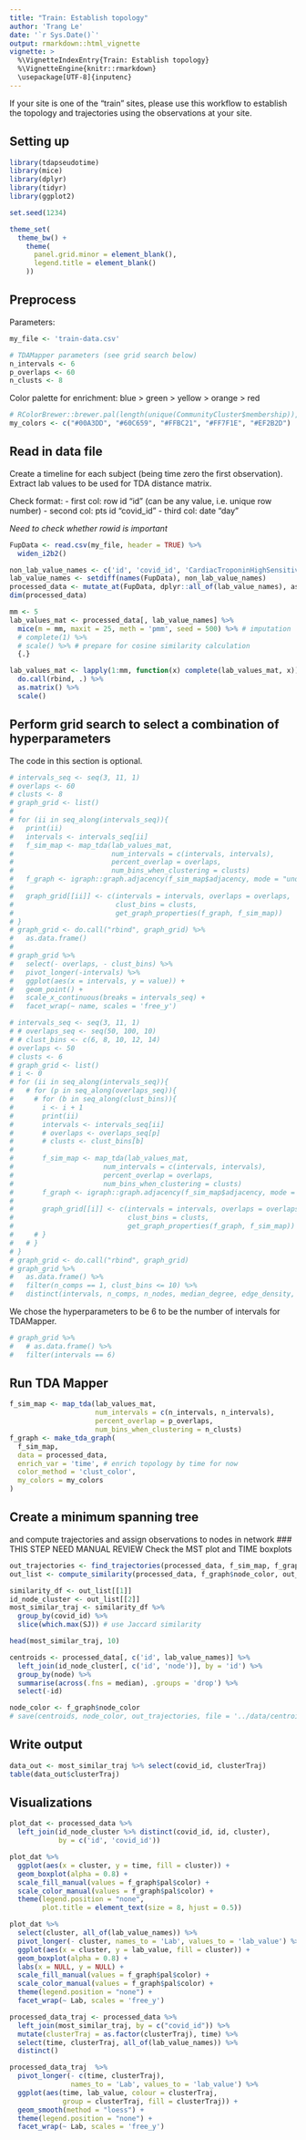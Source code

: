 ```yaml
---
title: "Train: Establish topology"
author: 'Trang Le'
date: '`r Sys.Date()`'
output: rmarkdown::html_vignette
vignette: >
  %\VignetteIndexEntry{Train: Establish topology}
  %\VignetteEngine{knitr::rmarkdown}
  \usepackage[UTF-8]{inputenc}
---
```


If your site is one of the "train" sites, please use this workflow to establish the topology and trajectories using the observations at your site.

## Setting up

```r
library(tdapseudotime)
library(mice)
library(dplyr)
library(tidyr)
library(ggplot2)

set.seed(1234)
```

```r
theme_set(
  theme_bw() + 
    theme(
      panel.grid.minor = element_blank(),
      legend.title = element_blank()
    ))
```

## Preprocess

Parameters:
```r
my_file <- 'train-data.csv'

# TDAMapper parameters (see grid search below)
n_intervals <- 6
p_overlaps <- 60
n_clusts <- 8
```

Color palette for enrichment: blue > green > yellow > orange > red
```r
# RColorBrewer::brewer.pal(length(unique(CommunityCluster$membership)), "Set1")
my_colors <- c("#00A3DD", "#60C659", "#FFBC21", "#FF7F1E", "#EF2B2D")
```

## Read in data file
Create a timeline for each subject (being time zero the first observation).
Extract lab values to be used for TDA distance matrix.

Check format:
- first col: row id "id" (can be any value, i.e. unique row number)
- second col: pts id "covid_id"
- third col: date "day"

*Need to check whether rowid is important*

```r
FupData <- read.csv(my_file, header = TRUE) %>% 
  widen_i2b2()

non_lab_value_names <- c('id', 'covid_id', 'CardiacTroponinHighSensitivity')
lab_value_names <- setdiff(names(FupData), non_lab_value_names)
processed_data <- mutate_at(FupData, dplyr::all_of(lab_value_names), as.numeric)
dim(processed_data)
```

```r
mm <- 5
lab_values_mat <- processed_data[, lab_value_names] %>% 
  mice(m = mm, maxit = 25, meth = 'pmm', seed = 500) %>% # imputation
  # complete(1) %>%
  # scale() %>% # prepare for cosine similarity calculation
  {.}

lab_values_mat <- lapply(1:mm, function(x) complete(lab_values_mat, x)) %>%
  do.call(rbind, .) %>%
  as.matrix() %>%
  scale()
```

## Perform grid search to select a combination of hyperparameters
The code in this section is optional.

```r
# intervals_seq <- seq(3, 11, 1)
# overlaps <- 60
# clusts <- 8
# graph_grid <- list()
# 
# for (ii in seq_along(intervals_seq)){
#   print(ii)
#   intervals <- intervals_seq[ii]
#   f_sim_map <- map_tda(lab_values_mat,
#                        num_intervals = c(intervals, intervals),
#                        percent_overlap = overlaps,
#                        num_bins_when_clustering = clusts)
#   f_graph <- igraph::graph.adjacency(f_sim_map$adjacency, mode = "undirected")
#   
#   graph_grid[[ii]] <- c(intervals = intervals, overlaps = overlaps,
#                         clust_bins = clusts,
#                         get_graph_properties(f_graph, f_sim_map))
# }
# graph_grid <- do.call("rbind", graph_grid) %>% 
#   as.data.frame()
# 
# graph_grid %>% 
#   select(- overlaps, - clust_bins) %>% 
#   pivot_longer(-intervals) %>% 
#   ggplot(aes(x = intervals, y = value)) +
#   geom_point() +
#   scale_x_continuous(breaks = intervals_seq) +
#   facet_wrap(~ name, scales = 'free_y')

```

```r
# intervals_seq <- seq(3, 11, 1)
# # overlaps_seq <- seq(50, 100, 10)
# # clust_bins <- c(6, 8, 10, 12, 14)
# overlaps <- 50
# clusts <- 6
# graph_grid <- list()
# i <- 0
# for (ii in seq_along(intervals_seq)){
#   # for (p in seq_along(overlaps_seq)){
#     # for (b in seq_along(clust_bins)){
#       i <- i + 1
#       print(ii)
#       intervals <- intervals_seq[ii]
#       # overlaps <- overlaps_seq[p]
#       # clusts <- clust_bins[b]
# 
#       f_sim_map <- map_tda(lab_values_mat,
#                      num_intervals = c(intervals, intervals),
#                      percent_overlap = overlaps,
#                      num_bins_when_clustering = clusts)
#       f_graph <- igraph::graph.adjacency(f_sim_map$adjacency, mode = "undirected")
# 
#       graph_grid[[i]] <- c(intervals = intervals, overlaps = overlaps,
#                            clust_bins = clusts,
#                            get_graph_properties(f_graph, f_sim_map))
#     # }
#   # }
# }
# graph_grid <- do.call("rbind", graph_grid) 
# graph_grid %>% 
#   as.data.frame() %>% 
#   filter(n_comps == 1, clust_bins <= 10) %>% 
#   distinct(intervals, n_comps, n_nodes, median_degree, edge_density, clique_length, diameter, mean_distance, .keep_all = T)
```

We chose the hyperparameters to be 6 to be the number of intervals for TDAMapper.
```r
# graph_grid %>% 
#   # as.data.frame() %>% 
#   filter(intervals == 6)
```


## Run TDA Mapper
```r
f_sim_map <- map_tda(lab_values_mat,
                     num_intervals = c(n_intervals, n_intervals),
                     percent_overlap = p_overlaps,
                     num_bins_when_clustering = n_clusts)
f_graph <- make_tda_graph(
  f_sim_map, 
  data = processed_data, 
  enrich_var = 'time', # enrich topology by time for now
  color_method = 'clust_color',
  my_colors = my_colors
)
```

## Create a minimum spanning tree
and compute trajectories and assign observations to nodes in network
### THIS STEP NEED MANUAL REVIEW 
Check the MST plot and TIME boxplots

```r
out_trajectories <- find_trajectories(processed_data, f_sim_map, f_graph)
out_list <- compute_similarity(processed_data, f_graph$node_color, out_trajectories, f_sim_map)
```

```r
similarity_df <- out_list[[1]]
id_node_cluster <- out_list[[2]]
most_similar_traj <- similarity_df %>%
  group_by(covid_id) %>%
  slice(which.max(SJ)) # use Jaccard similarity

head(most_similar_traj, 10)

centroids <- processed_data[, c('id', lab_value_names)] %>% 
  left_join(id_node_cluster[, c('id', 'node')], by = 'id') %>% 
  group_by(node) %>% 
  summarise(across(.fns = median), .groups = 'drop') %>% 
  select(-id)

node_color <- f_graph$node_color
# save(centroids, node_color, out_trajectories, file = '../data/centroids.rda')
```

## Write output
```r
data_out <- most_similar_traj %>% select(covid_id, clusterTraj)
table(data_out$clusterTraj)
```

## Visualizations

```r
plot_dat <- processed_data %>% 
  left_join(id_node_cluster %>% distinct(covid_id, id, cluster), 
            by = c('id', 'covid_id'))

plot_dat %>% 
  ggplot(aes(x = cluster, y = time, fill = cluster)) +
  geom_boxplot(alpha = 0.8) + 
  scale_fill_manual(values = f_graph$pal$color) + 
  scale_color_manual(values = f_graph$pal$color) +
  theme(legend.position = "none",
        plot.title = element_text(size = 8, hjust = 0.5))

plot_dat %>% 
  select(cluster, all_of(lab_value_names)) %>% 
  pivot_longer(- cluster, names_to = 'Lab', values_to = 'lab_value') %>% 
  ggplot(aes(x = cluster, y = lab_value, fill = cluster)) +
  geom_boxplot(alpha = 0.8) + 
  labs(x = NULL, y = NULL) +
  scale_fill_manual(values = f_graph$pal$color) + 
  scale_color_manual(values = f_graph$pal$color) +
  theme(legend.position = "none") +
  facet_wrap(~ Lab, scales = 'free_y')

processed_data_traj <- processed_data %>% 
  left_join(most_similar_traj, by = c("covid_id")) %>% 
  mutate(clusterTraj = as.factor(clusterTraj), time) %>%
  select(time, clusterTraj, all_of(lab_value_names)) %>% 
  distinct()
```

```r
processed_data_traj  %>% 
  pivot_longer(- c(time, clusterTraj), 
               names_to = 'Lab', values_to = 'lab_value') %>% 
  ggplot(aes(time, lab_value, colour = clusterTraj, 
             group = clusterTraj, fill = clusterTraj)) +
  geom_smooth(method = "loess") +
  theme(legend.position = "none") +
  facet_wrap(~ Lab, scales = 'free_y')
```

